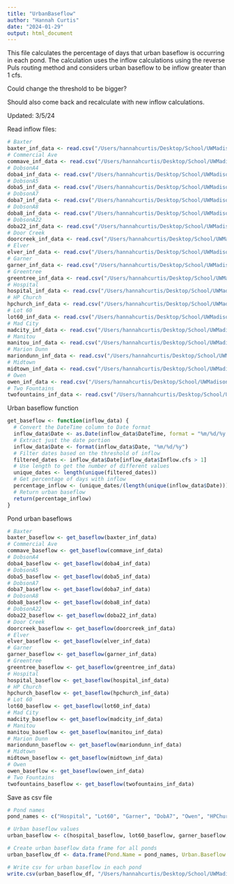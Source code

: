 ```yaml
---
title: "UrbanBaseflow"
author: "Hannah Curtis"
date: "2024-01-29"
output: html_document
---
```


This file calculates the percentage of days that urban baseflow is occurring in each pond. The calculation uses the inflow calculations using the reverse Puls routing method and considers urban baseflow to be inflow greater than 1 cfs. 

Could change the threshold to be bigger?

Should also come back and recalculate with new inflow calculations.

Updated: 3/5/24

Read inflow files:
```r
# Baxter
baxter_inf_data <- read.csv("/Users/hannahcurtis/Desktop/School/UWMadison/Research/Water_Level/Baxter/Baxter_Inflow_Outflow.csv")
# Commercial Ave
commave_inf_data <- read.csv("/Users/hannahcurtis/Desktop/School/UWMadison/Research/Water_Level/CommAve/CommAve_Inflow_Outlfow.csv")
# DobsonA4
doba4_inf_data <- read.csv("/Users/hannahcurtis/Desktop/School/UWMadison/Research/Water_Level/DobA4/DobA4_Inflow_Outflow.csv")
# DobsonA5
doba5_inf_data <- read.csv("/Users/hannahcurtis/Desktop/School/UWMadison/Research/Water_Level/DobA5/DobA5_Inflow_Outflow.csv")
# DobsonA7
doba7_inf_data <- read.csv("/Users/hannahcurtis/Desktop/School/UWMadison/Research/Water_Level/DobA7/DobA7_Inflow_Outflow.csv")
# DobsonA8
doba8_inf_data <- read.csv("/Users/hannahcurtis/Desktop/School/UWMadison/Research/Water_Level/DobA8/DobA8_Inflow_Outflow.csv")
# DobsonA22
doba22_inf_data <- read.csv("/Users/hannahcurtis/Desktop/School/UWMadison/Research/Water_Level/DobA22/DobA22_Inflow_Outflow.csv")
# Door Creek
doorcreek_inf_data <- read.csv("/Users/hannahcurtis/Desktop/School/UWMadison/Research/Water_Level/DoorCreek/DoorCreek_Inflow_Outflow.csv")
# Elver
elver_inf_data <- read.csv("/Users/hannahcurtis/Desktop/School/UWMadison/Research/Water_Level/Elver/Elver_Inflow_Outflow.csv")
# Garner
garner_inf_data <- read.csv("/Users/hannahcurtis/Desktop/School/UWMadison/Research/Water_Level/Garner/Garner_Inflow_Outflow.csv")
# Greentree
greentree_inf_data <- read.csv("/Users/hannahcurtis/Desktop/School/UWMadison/Research/Water_Level/Greentree/Greentree_Inflow_Outflow.csv")
# Hospital
hospital_inf_data <- read.csv("/Users/hannahcurtis/Desktop/School/UWMadison/Research/Water_Level/Hospital/Hospital_Inflow_Outflow.csv")
# HP Church
hpchurch_inf_data <- read.csv("/Users/hannahcurtis/Desktop/School/UWMadison/Research/Water_Level/HPChurch/HPChurch_Inflow_Outflow.csv")
# Lot 60
lot60_inf_data <- read.csv("/Users/hannahcurtis/Desktop/School/UWMadison/Research/Water_Level/Lot60/Lot60_Inflow_Outflow.csv")
# Mad City
madcity_inf_data <- read.csv("/Users/hannahcurtis/Desktop/School/UWMadison/Research/Water_Level/MadCity/MadCity_Inflow_Outflow.csv")
# Manitou
manitou_inf_data <- read.csv("/Users/hannahcurtis/Desktop/School/UWMadison/Research/Water_Level/Manitou/Manitou_Inflow_Outflow.csv")
# Marion Dunn
mariondunn_inf_data <- read.csv("/Users/hannahcurtis/Desktop/School/UWMadison/Research/Water_Level/MarionDunn/MarionDunn_Inflow_Outflow.csv")
# Midtown
midtown_inf_data <- read.csv("/Users/hannahcurtis/Desktop/School/UWMadison/Research/Water_Level/Midtown/Midtown_Inflow_Outlfow.csv")
# Owen
owen_inf_data <- read.csv("/Users/hannahcurtis/Desktop/School/UWMadison/Research/Water_Level/Owen/Owen_Inflow_Outflow.csv")
# Two Fountains
twofountains_inf_data <- read.csv("/Users/hannahcurtis/Desktop/School/UWMadison/Research/Water_Level/TwoFountains/TwoFountains_Inflow_Outflow.csv")
```

Urban baseflow function
```r

get_baseflow <- function(inflow_data) {
  # Convert the DateTime column to Date format
  inflow_data$Date <- as.Date(inflow_data$DateTime, format = "%m/%d/%y %H:%M")
  # Extract just the date portion
  inflow_data$Date <- format(inflow_data$Date, "%m/%d/%y")
  # Filter dates based on the threshold of inflow
  filtered_dates <- inflow_data$Date[inflow_data$Inflow.cfs > 1]
  # Use length to get the number of different values
  unique_dates <- length(unique(filtered_dates))
  # Get percentage of days with inflow
  percentage_inflow <- (unique_dates/(length(unique(inflow_data$Date))))*100
  # Return urban baseflow
  return(percentage_inflow)
}

```

Pond urban baseflows
```r
# Baxter
baxter_baseflow <- get_baseflow(baxter_inf_data)
# Commercial Ave
commave_baseflow <- get_baseflow(commave_inf_data)
# DobsonA4
doba4_baseflow <- get_baseflow(doba4_inf_data)
# DobsonA5
doba5_baseflow <- get_baseflow(doba5_inf_data)
# DobsonA7
doba7_baseflow <- get_baseflow(doba7_inf_data)
# DobsonA8
doba8_baseflow <- get_baseflow(doba8_inf_data)
# DobsonA22
doba22_baseflow <- get_baseflow(doba22_inf_data)
# Door Creek
doorcreek_baseflow <- get_baseflow(doorcreek_inf_data)
# Elver
elver_baseflow <- get_baseflow(elver_inf_data)
# Garner
garner_baseflow <- get_baseflow(garner_inf_data)
# Greentree
greentree_baseflow <- get_baseflow(greentree_inf_data)
# Hospital
hospital_baseflow <- get_baseflow(hospital_inf_data)
# HP Church
hpchurch_baseflow <- get_baseflow(hpchurch_inf_data)
# Lot 60
lot60_baseflow <- get_baseflow(lot60_inf_data)
# Mad City
madcity_baseflow <- get_baseflow(madcity_inf_data)
# Manitou
manitou_baseflow <- get_baseflow(manitou_inf_data)
# Marion Dunn
mariondunn_baseflow <- get_baseflow(mariondunn_inf_data)
# Midtown
midtown_baseflow <- get_baseflow(midtown_inf_data)
# Owen
owen_baseflow <- get_baseflow(owen_inf_data)
# Two Fountains
twofountains_baseflow <- get_baseflow(twofountains_inf_data)
```

Save as csv file
```r

# Pond names
pond_names <- c("Hospital", "Lot60", "Garner", "DobA7", "Owen", "HPChurch", "DobA8", "Midtown", "Elver", "TwoFountains", "Greentree", "MarionDunn", "Manitou", "MadCity", "Baxter", "DobA22", "DobA5", "DobA4", "DoorCreek", "CommAve")

# Urban baseflow values
urban_baseflow <- c(hospital_baseflow, lot60_baseflow, garner_baseflow, doba7_baseflow, owen_baseflow, hpchurch_baseflow, doba8_baseflow, midtown_baseflow, elver_baseflow, twofountains_baseflow, greentree_baseflow, mariondunn_baseflow, manitou_baseflow, madcity_baseflow, baxter_baseflow, doba22_baseflow, doba5_baseflow, doba4_baseflow, doorcreek_baseflow, commave_baseflow)

# Create urban baseflow data frame for all ponds
urban_baseflow_df <- data.frame(Pond.Name = pond_names, Urban.Baseflow = urban_baseflow)

# Write csv for urban baseflow in each pond
write.csv(urban_baseflow_df, "/Users/hannahcurtis/Desktop/School/UWMadison/Research/Data Analysis/Predictor_Variables/Urban_Baseflow/Urban_Baseflow.csv", row.names=FALSE)
```

